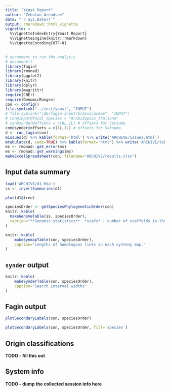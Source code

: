 ```yaml
---
title: "Yeast Report"
author: "Zebulun Arendsee"
date: "`r Sys.Date()`"
output: rmarkdown::html_vignette
vignette: >
  %\VignetteIndexEntry{Yeast Report}
  %\VignetteEngine{knitr::rmarkdown}
  %\VignetteEncoding{UTF-8}
---
```


```r
# uncomment to run the analysis
# document()
library(fagin)
library(rmonad)
library(ggplot2)
library(knitr)
library(dplyr)
library(magrittr)
require(CNEr)
require(GenomicRanges)
con <- config()
file.symlink("../inst/yeast", "INPUT")
# file.symlink("/db/fagin-input/brassicaceae", "INPUT")
# con@input@focal_species = "Arabidopsis_thaliana"
# con@synder@offsets = c(0L,1L) # offsets for Satsuma
con@synder@offsets = c(1L,1L) # offsets for Satsuma
d <- run_fagin(con)
missues(d) %>% kable(format='html') %>% write('ARCHIVE/issues.html')
mtabulate(d, code=TRUE) %>% kable(format='html') %>% write('ARCHIVE/table.html')
es <- rmonad::get_error(ms)
ws <- rmonad::get_warnings(ms)
makeExcelSpreadsheet(con, filename="ARCHIVE/results.xlsx")
```

## Input data summary

```r
load('ARCHIVE/d1.Rda')
ss <- invertSummaries(d1)
```

```r
plot(d1@tree)
```

```r
speciesOrder <- getSpeciesPhylogeneticOrder(con)
knitr::kable(
  makeGenomeTable(ss, speciesOrder),
  caption="**Genomic statistics**. *scafs* - number of scaffolds in the genome. *bases* - total number of bases in the genome. *prots* - total number of protein coding models. *GC* - the percent of G and C nucleotides in the genome. *oddstart* - number of coding sequences that do not begin with M. *oddstop* - number of coding sequences that do not end with a stop (\\*). *p_N* - number of unknown nucleotides (N) in the genome. *n_stop* - number of coding sequences with an internal stop."
)
```

```r
knitr::kable(
    makeSynmapTable(con, speciesOrder),
    caption="Lengths of homologous links in each synteny map."
)
```

## `synder` output

```r
knitr::kable(
    makeSynderTable(con, speciesOrder),
    caption="Search interval widths"
)
```

## Fagin output

```r
plotSecondaryLabels(con, speciesOrder)
```

```r
plotSecondaryLabels(con, speciesOrder, fill='species')
```

## Origin classifications

**TODO - fill this out**

## System info

**TODO - dump the collected session info here**

